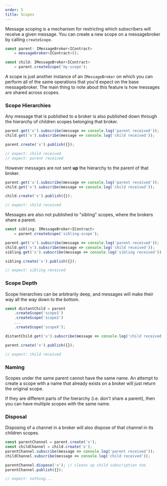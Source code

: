 ```yaml
---
order: 5
title: Scopes
---
```


Message scoping is a mechanism for restricting which subscribers will receive a given message.
You can create a new scope on a messagebroker by calling `createScope`.

```typescript
const parent: IMessageBroker<IContract> 
    = messagebroker<IContract>();

const child: IMessageBroker<IContract> 
    = parent.createScope('my-scope');
```

A scope is just another instance of an `IMessageBroker` on which you can perform all of the same operations that you'd expect on the base messagebroker.
The main thing to note about this feature is how messages are shared across scopes.

### Scope Hierarchies

Any message that is published to a broker is also published down through the hierarchy of children scopes belonging that broker.

```typescript
parent.get('x').subscribe(message => console.log('parent received'));
child.get('x').subscribe(message => console.log('child received'));

parent.create('x').publish({});

// expect: child received
// expect: parent received
```

However messages are not sent **up** the hierarchy to the parent of that broker.

```typescript
parent.get('x').subscribe(message => console.log('parent received'));
child.get('x').subscribe(message => console.log('child received'));

child.create('x').publish({});

// expect: child received
```

Messages are also not published to "sibling" scopes, where the brokers share a parent.

```typescript
const sibling: IMessageBroker<IContract> 
    = parent.createScope('sibling-scope');

parent.get('x').subscribe(message => console.log('parent received'));
child.get('x').subscribe(message => console.log('child received'));
sibling.get('x').subscribe(message => console.log('sibling received'));

sibling.create('x').publish({});

// expect: sibling received
```

### Scope Depth

Scope hierarchies can be arbitrarily deep, and messages will make their way all the way down to the bottom.

```typescript
const distantChild = parent
    .createScope('scope1')
    .createScope('scope2')
    ...
    .createScope('scopeX');

distantChild.get('x').subscribe(message => console.log('child received'));

parent.create('x').publish({});

// expect: child received
```

### Naming

Scopes under the same parent cannot have the same name.
An attempt to create a scope with a name that already exists on a broker will just return the original scope.

If they are different parts of the hierarchy (i.e. don't share a parent), then you can have multiple scopes with the same name.

### Disposal

Disposing of a channel in a broker will also dispose of that channel in its children scopes.

```typescript
const parentChannel = parent.create('x');
const childChannel = child.create('x');
parentChannel.subscribe(message => console.log('parent received'));
childChannel.subscribe(message => console.log('child received'));

parentChannel.dispose('x'); // cleans up child subscription too
parentChannel.publish({});

// expect: nothing...
```